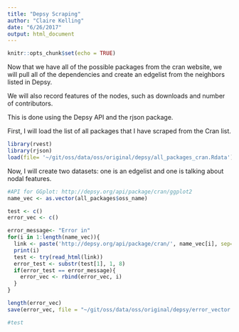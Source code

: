 ```yaml
---
title: "Depsy Scraping"
author: "Claire Kelling"
date: "6/26/2017"
output: html_document
---
```


```r
knitr::opts_chunk$set(echo = TRUE)
```

Now that we have all of the possible packages from the cran website, we will pull all of the dependencies and create an edgelist from the neighbors listed in Depsy. 

We will also record features of the nodes, such as downloads and number of contributors. 

This is done using the Depsy API and the rjson package. 

First, I will load the list of all packages that I have scraped from the Cran list. 
```r
library(rvest)
library(rjson)
load(file= '~/git/oss/data/oss/original/depsy/all_packages_cran.Rdata')
```

Now, I will create two datasets: one is an edgelist and one is talking about nodal features. 

```r
#API for GGplot: http://depsy.org/api/package/cran/ggplot2
name_vec <- as.vector(all_packages$oss_name)

test <- c()
error_vec <- c()

error_message<- "Error in"
for(i in 1:length(name_vec)){
  link <- paste('http://depsy.org/api/package/cran/', name_vec[i], sep='')
  print(i)
  test <- try(read_html(link))
  error_test <- substr(test[1], 1, 8)
  if(error_test == error_message){
    error_vec <- rbind(error_vec, i)
  }
}

length(error_vec)
save(error_vec, file = "~/git/oss/data/oss/original/depsy/error_vector.Rdata")
```

```r
#test
```

